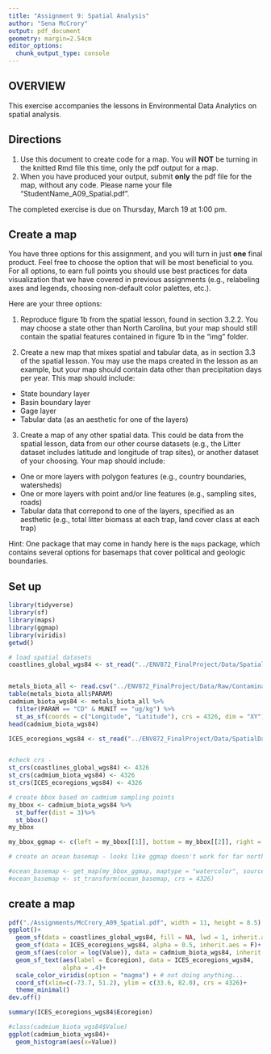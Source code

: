 ```yaml
---
title: "Assignment 9: Spatial Analysis"
author: "Sena McCrory"
output: pdf_document
geometry: margin=2.54cm
editor_options: 
  chunk_output_type: console
---
```


## OVERVIEW

This exercise accompanies the lessons in Environmental Data Analytics on spatial analysis. 

## Directions
1. Use this document to create code for a map. You will **NOT** be turning in the knitted Rmd file this time, only the pdf output for a map.
2. When you have produced your output, submit **only** the pdf file for the map, without any code. Please name your file "StudentName_A09_Spatial.pdf".

The completed exercise is due on Thursday, March 19 at 1:00 pm.

## Create a map

You have three options for this assignment, and you will turn in just **one** final product. Feel free to choose the option that will be most beneficial to you. For all options, to earn full points you should use best practices for data visualization that we have covered in previous assignments (e.g., relabeling axes and legends, choosing non-default color palettes, etc.).

Here are your three options: 

1. Reproduce figure 1b from the spatial lesson, found in section 3.2.2. You may choose a state other than North Carolina, but your map should still contain the spatial features contained in figure 1b in the "img" folder. 

2. Create a new map that mixes spatial and tabular data, as in section 3.3 of the spatial lesson. You may use the maps created in the lesson as an example, but your map should contain data other than precipitation days per year. This map should include: 

* State boundary layer
* Basin boundary layer
* Gage layer
* Tabular data (as an aesthetic for one of the layers)

3. Create a map of any other spatial data. This could be data from the spatial lesson, data from our other course datasets (e.g., the Litter dataset includes latitude and longitude of trap sites), or another dataset of your choosing.  Your map should include: 

* One or more layers with polygon features (e.g., country boundaries, watersheds)
* One or more layers with point and/or line features (e.g., sampling sites, roads)
* Tabular data that correpond to one of the layers, specified as an aesthetic (e.g., total litter biomass at each trap, land cover class at each trap)

Hint: One package that may come in handy here is the `maps` package, which contains several options for basemaps that cover political and geologic boundaries.


## Set up
```r
library(tidyverse)
library(sf)
library(maps)
library(ggmap)
library(viridis)
getwd()

# load spatial datasets
coastlines_global_wgs84 <- st_read("../ENV872_FinalProject/Data/SpatialData/GSHHS_shp/l/GSHHS_l_L1.shp")


metals_biota_all <- read.csv("../ENV872_FinalProject/Data/Raw/ContaminantsBiota.csv")
table(metals_biota_all$PARAM)
cadmium_biota_wgs84 <- metals_biota_all %>%
  filter(PARAM == "CD" & MUNIT == "ug/kg") %>%
  st_as_sf(coords = c("Longitude", "Latitude"), crs = 4326, dim = "XY")
head(cadmium_biota_wgs84)

ICES_ecoregions_wgs84 <- st_read("../ENV872_FinalProject/Data/SpatialData/ICES_ecoregions_20171207_erase_ESRI.shp")


#check crs - 
st_crs(coastlines_global_wgs84) <- 4326
st_crs(cadmium_biota_wgs84) <- 4326
st_crs(ICES_ecoregions_wgs84) <- 4326

# create bbox based on cadmium sampling points
my_bbox <- cadmium_biota_wgs84 %>%
  st_buffer(dist = 3)%>%
  st_bbox()
my_bbox

my_bbox_ggmap <- c(left = my_bbox[[1]], bottom = my_bbox[[2]], right = my_bbox[[3]], top = my_bbox[[4]])

# create an ocean basemap - looks like ggmap doesn't work for far north coords, cannot reproject :( booooo

#ocean_basemap <- get_map(my_bbox_ggmap, maptype = "watercolor", source = 'stamen', zoom = 3)
#ocean_basemap <- st_transform(ocean_basemap, crs = 4326)

```


## create a map

```r

pdf("./Assignments/McCrory_A09_Spatial.pdf", width = 11, height = 8.5)
ggplot()+
  geom_sf(data = coastlines_global_wgs84, fill = NA, lwd = 1, inherit.aes = FALSE)+
  geom_sf(data = ICES_ecoregions_wgs84, alpha = 0.5, inherit.aes = F)+ # how to add two color specifications?
  geom_sf(aes(color = log(Value)), data = cadmium_biota_wgs84, inherit.aes = F, shape = 18, size = .5, alpha = 0.5)+ # want to color or scale by value
  geom_sf_text(aes(label = Ecoregion), data = ICES_ecoregions_wgs84, 
               alpha = .4)+
  scale_color_viridis(option = "magma") + # not doing anything...
  coord_sf(xlim=c(-73.7, 51.2), ylim = c(33.6, 82.0), crs = 4326)+
  theme_minimal()
dev.off()

summary(ICES_ecoregions_wgs84$Ecoregion)

#class(cadmium_biota_wgs84$Value)
ggplot(cadmium_biota_wgs84)+
  geom_histogram(aes(x=Value))

```

